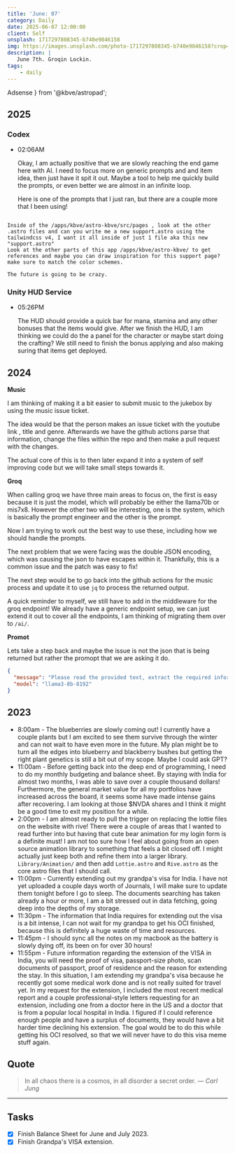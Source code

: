 ```yaml
---
title: 'June: 07'
category: Daily
date: 2025-06-07 12:00:00
client: Self
unsplash: 1717297808345-b740e9846158
img: https://images.unsplash.com/photo-1717297808345-b740e9846158?crop=entropy&cs=srgb&fm=jpg&ixid=MnwzNjM5Nzd8MHwxfHJhbmRvbXx8fHx8fHx8fDE2ODE3NDg2ODY&ixlib=rb-4.0.3&q=85
description: |
   June 7th. Groqin Lockin.
tags:
    - daily
---
```


  Adsense
} from '@kbve/astropad';


## 2025

### Codex

-   02:06AM

    Okay, I am actually positive that we are slowly reaching the end game here with AI.
    I need to focus more on generic prompts and and item idea, then just have it spit it out.
    Maybe a tool to help me quickly build the prompts, or even better we are almost in an infinite loop.

    Here is one of the prompts that I just ran, but there are a couple more that I been using!

```

Inside of the /apps/kbve/astro-kbve/src/pages , look at the other .astro files and can you write me a new support.astro using the tailwindcss v4, I want it all inside of just 1 file aka this new "support.astro" 
Look at the other parts of this app /apps/kbve/astro-kbve/ to get references and maybe you can draw inspiration for this support page? 
make sure to match the color schemes.

```

    The future is going to be crazy.

### Unity HUD Service

-   05:26PM

    The HUD should provide a quick bar for mana, stamina and any other bonuses that the items would give.
    After we finish the HUD, I am thinking we could do the a panel for the character or maybe start doing the crafting?
    We still need to finish the bonus applying and also making suring that items get deployed.


## 2024

**Music**

I am thinking of making it a bit easier to submit music to the jukebox by using the music issue ticket.

The idea would be that the person makes an issue ticket with the youtube link , title and genre.
Afterwards we have the github actions parse that information, change the files within the repo and then make a pull request with the changes.

The actual core of this is to then later expand it into a system of self improving code but we will take small steps towards it.

**Groq**

When calling groq we have three main areas to focus on, the first is easy because it is just the model, which will probably be either the llama70b or mis7x8.
However the other two will be interesting, one is the system, which is basically the prompt engineer and the other is the prompt.

Now I am trying to work out the best way to use these, including how we should handle the prompts.

The next problem that we were facing was the double JSON encoding, which was causing the json to have escapes within it.
Thankfully, this is a common issue and the patch was easy to fix!

The next step would be to go back into the github actions for the music process and update it to use `jq` to process the returned output.

A quick reminder to myself, we still have to add in the middleware for the groq endpoint!
We already have a generic endpoint setup, we can just extend it out to cover all the endpoints, I am thinking of migrating them over to `/ai/`.

**Promot**

Lets take a step back and maybe the issue is not the json that is being returned but rather the promopt that we are asking it do.

```json
{
  "message": "Please read the provided text, extract the required information, sanitize the title, and fill it into the specified command format. The title should only contain numbers, letters, and the characters () . and -.\n\n**Input:**\n```\n\n**Fill out the Form**\n\nYouTube Link: https://www.youtube.com/watch?v=ODXq4FtS-ys\nTitle: Hippie Sabotage - The Best of Chill Music (Mix)\nGenre: lofihiphop\n\n## Human\n\nFor supported genres, please visit [Music](https://kbve.com/music/)\nPick only one of the different genres!\ndnb, chillstep, lofihiphop, nujazz, electroswing, edm, rock\n\n\n```\n\n**Output:**\n\n```bash\n./kbve.sh -nx kbve.com:music --args=\"--file=lofihiphop --title='Hippie Sabotage - The Best of Chill Music (Mix)' --ytid=ODXq4FtS-ys\"```\n\nHere is the template for the command:\n```\n./kbve.sh -nx kbve.com:music --args=\"--file=[insert file/genre here] --title='[insert sanitized title here]' --ytid=[insert YouTube ID here]\"```\n\nEnsure to:\n1. Extract the `File/Genre`, `Title`, and `YouTube ID` from the text.\n2. Sanitize the `Title` to only include numbers, letters, and the characters () . and -.\n3. Only acceptable genres/file are dnb, chillstep, lofihiphop, nujazz, electroswing, edm, rock\n4. Fill in the command template with the extracted and sanitized values.\n\n**Example Input:**\n```text\nFile/Genre: jazz\nTitle: Louis Armstrong - What a Wonderful World (Jazz Remix)\nYouTube ID: abc12345```\n\n**Example Output:**\n```bash\n./kbve.sh -nx kbve.com:music --args=\"--file=jazz --title='Louis Armstrong - What a Wonderful World (Jazz Remix)' --ytid=abc12345\"```\n\n**Your Task:**\nPlease parse the provided text below and generate the command.\n\n**Input:**\n```text\n${{ github.event.issue.body }}\n```\n\n**Output:**\n```bash\n```\nTry to give the output in valid JSON.",
  "model": "llama3-8b-8192"
}

```

## 2023

- 8:00am - The blueberries are slowly coming out! I currently have a couple plants but I am excited to see them survive through the winter and can not wait to have even more in the future. My plan might be to turn all the edges into blueberry and blackberry bushes but getting the right plant genetics is still a bit out of my scope. Maybe I could ask GPT?
- 11:00am - Before getting back into the deep end of programming, I need to do my monthly budgeting and balance sheet. By staying with India for almost two months, I was able to save over a couple thousand dollars! Furthermore, the general market value for all my portfolios have increased across the board, it seems some have made intense gains after recovering. I am looking at those $NVDA shares and I think it might be a good time to exit my position for a while.
- 2:00pm - I am almost ready to pull the trigger on replacing the lottie files on the website with rive! There were a couple of areas that I wanted to read further into but having that cute bear animation for my login form is a definite must! I am not too sure how I feel about going from an open source animation library to something that feels a bit closed off. I might actually just keep both and refine them into a larger library. `Library/Animation/` and then add `Lottie.astro` and `Rive.astro` as the core astro files that I should call.
- 11:00pm - Currently extending out my grandpa's visa for India. I have not yet uploaded a couple days worth of Journals, I will make sure to update them tonight before I go to sleep. The documents searching has taken already a hour or more, I am a bit stressed out in data fetching, going deep into the depths of my storage.
- 11:30pm - The information that India requires for extending out the visa is a bit intense, I can not wait for my grandpa to get his OCI finished, because this is definitely a huge waste of time and resources.
- 11:45pm - I should sync all the notes on my macbook as the battery is slowly dying off, its been on for over 30 hours!
- 11:55pm - Future information regarding the extension of the VISA in India, you will need the proof of visa, passport-size photo, scan documents of passport, proof of residence and the reason for extending the stay. In this situation, I am extending my grandpa's visa because he recently got some medical work done and is not really suited for travel yet. In my request for the extension, I included the most recent medical report and a couple professional-style letters requesting for an extension, including one from a doctor here in the US and a doctor that is from a popular local hospital in India. I figured if I could reference enough people and have a surplus of documents, they would have a bit harder time declining his extension. The goal would be to do this while getting his OCI resolved, so that we will never have to do this visa meme stuff again.

## Quote

> In all chaos there is a cosmos, in all disorder a secret order.
> — <cite>Carl Jung</cite>

---

## Tasks

- [x] Finish Balance Sheet for June and July 2023.
- [x] Finish Grandpa's VISA extension.
